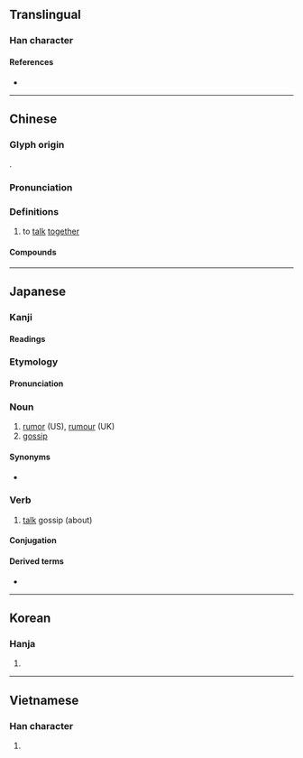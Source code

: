{{character info/new}}
==Translingual==

===Han character===
{{Han char|rn=30|rad=口|as=12|sn=15|four=68046|canj=RTWI|ids=⿰口尊}}

====References====
* {{Han ref|kx=0208.060|dkj=04286|dj=0431.030|hdz=10686.050|uh=5642|ud=22082|bh=E4F7|bd=58615}}

----

==Chinese==
{{zh-forms}}

===Glyph origin===
{{Han etym}}
{{Han compound|口|尊|c1=s|t1=mouth|c2=p|ls=psc}}.

===Pronunciation===
{{zh-pron
|m=zǔn
|c=zyun2
|mc=y
|oc=y
|cat=v
}}

===Definitions===
{{zh-hanzi}}

# to [[talk]] [[together]]

====Compounds====
{{zh-der|噂噆|噂議|噂沓|噂噂}}

----

==Japanese==

===Kanji===
{{ja-kanji|grade=n|rs=口12}}

====Readings====
{{ja-readings
|goon=そん
|kanon=そん
|kun=うわさ-<うはさ-
}}

===Etymology===
{{ja-kanjitab|うわさ|yomi=kun}}
{{rfe|ja}}

====Pronunciation====
{{ja-pron|うわさ|y=k}}

===Noun===
{{ja-noun|うわさ|hhira=うはさ}}
# [[rumor]] (US), [[rumour]] (UK)
# [[gossip]]

====Synonyms====
* {{ja-r|風%聞|ふう%ぶん}}

===Verb===
{{ja-verb-suru|tr=trans|うわさ}}
# [[talk]] gossip (about)

====Conjugation====
{{ja-suru|うわさ}}

====Derived terms====
* {{ja-r|うわさ を すれば}}

----

==Korean==

===Hanja===
{{ko-hanja|hangeul=준|rv=jun|mr=chun}}

# {{defn|lang=ko|sort=口12}}

----

==Vietnamese==

===Han character===
{{vi-hantu|[[ton]]|rs=口12}}

# {{defn|lang=vi|sort=口12}}